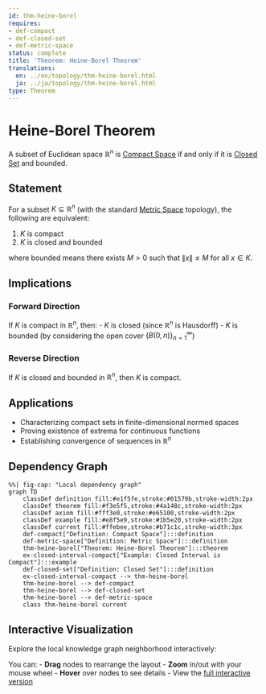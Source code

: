 ```yaml
---
id: thm-heine-borel
requires:
- def-compact
- def-closed-set
- def-metric-space
status: complete
title: 'Theorem: Heine-Borel Theorem'
translations:
  en: ../en/topology/thm-heine-borel.html
  ja: ../ja/topology/thm-heine-borel.html
type: Theorem
---
```


# Heine-Borel Theorem {#thm-heine-borel}

A subset of Euclidean space $\mathbb{R}^n$ is [Compact Space](def-compact.qmd) if and only if it is [Closed Set](def-closed-set.qmd) and bounded.

## Statement

For a subset $K \subseteq \mathbb{R}^n$ (with the standard [Metric Space](../geometry/def-metric-space.qmd) topology), the following are equivalent:

1. $K$ is compact
2. $K$ is closed and bounded

where bounded means there exists $M > 0$ such that $\|x\| \leq M$ for all $x \in K$.

## Implications

### Forward Direction
If $K$ is compact in $\mathbb{R}^n$, then:
- $K$ is closed (since $\mathbb{R}^n$ is Hausdorff)
- $K$ is bounded (by considering the open cover $\{B(0, n)\}_{n=1}^{\infty}$)

### Reverse Direction
If $K$ is closed and bounded in $\mathbb{R}^n$, then $K$ is compact.

## Applications

- Characterizing compact sets in finite-dimensional normed spaces
- Proving existence of extrema for continuous functions
- Establishing convergence of sequences in $\mathbb{R}^n$

## Dependency Graph

```mermaid
%%| fig-cap: "Local dependency graph"
graph TD
    classDef definition fill:#e1f5fe,stroke:#01579b,stroke-width:2px
    classDef theorem fill:#f3e5f5,stroke:#4a148c,stroke-width:2px
    classDef axiom fill:#fff3e0,stroke:#e65100,stroke-width:2px
    classDef example fill:#e8f5e9,stroke:#1b5e20,stroke-width:2px
    classDef current fill:#ffebee,stroke:#b71c1c,stroke-width:3px
    def-compact["Definition: Compact Space"]:::definition
    def-metric-space["Definition: Metric Space"]:::definition
    thm-heine-borel["Theorem: Heine-Borel Theorem"]:::theorem
    ex-closed-interval-compact["Example: Closed Interval is Compact"]:::example
    def-closed-set["Definition: Closed Set"]:::definition
    ex-closed-interval-compact --> thm-heine-borel
    thm-heine-borel --> def-compact
    thm-heine-borel --> def-closed-set
    thm-heine-borel --> def-metric-space
    class thm-heine-borel current
```

## Interactive Visualization

Explore the local knowledge graph neighborhood interactively:

::: {.graph-viz data-id="thm-heine-borel" data-width="700" data-height="500"}
:::

You can:
- **Drag** nodes to rearrange the layout
- **Zoom** in/out with your mouse wheel
- **Hover** over nodes to see details
- View the [full interactive version](../../output/interactive/thm-heine-borel.html){target="_blank"}
